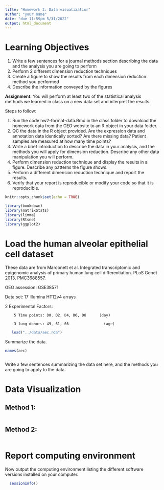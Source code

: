```yaml
---
title: "Homework 2: Data visualization"
author: "your name"
date: "due 11:59pm 5/31/2022"
output: html_document
---
```


# Learning Objectives

1.	Write a few sentences for a journal methods section describing the data and the analysis you are going to perform  
2.	Perform 2 different dimension reduction techniques      
3. Create a figure to show the results from each dimension reduction method you performed  
4. Describe the information conveyed by the figures  


**Assignment**: You will perform at least two of the statistical analysis methods we learned in class on a new data set and interpret the results. 

Steps to follow:

1. Run the code hw2-format-data.Rmd in the class folder to download the homework data from the GEO website to an R object in your data folder.
2. QC the data in the R object provided. Are the expression data and annotation data identically sorted? Are there missing data? Patient samples are measured at how many time points?  
3. Write a brief introduction to describe the data in your analysis, and the methods you will apply for dimension reduction. Describe any other data manipulation you will perform.  
4. Perform dimension reduction technique and display the results in a figure. Describe any patterns the figure shows.  
5. Perform a different dimension reduction technique and report the results.
6. Verify that your report is reproducible or modify your code so that it is reproducible.  

```r
knitr::opts_chunk$set(echo = TRUE)
```

```r
library(bookdown)
library(matrixStats)
library(limma)
library(Rtsne)
library(ggplot2)
```


# Load the human alveolar epithelial cell dataset

These data are from Marconett et al. Integrated transcriptomic and epigenomic analysis of primary human lung cell differentiation. PLoS Genet 2013. PMC3688557. 

GEO assession: GSE38571

Data set: 17 Illumina HT12v4 arrays

2 Experimental Factors:

		5 Time points: D0, D2, D4, D6, D8	   (day)
		
		3 lung donors: 49, 61, 66		         (age) 


```r
   load("../data/aec.rda")
```

Summarize the data. 

```r
names(aec)
```


```r

```

Write a few sentences summarizing the data set here, and the methods you are going to apply to the data.

# Data Visualization

## Method 1:



```r


```


## Method 2:



```r

```



# Report computing environment

Now output the computing environment listing the different software versions installed on your computer.

```r
  sessionInfo()
```
